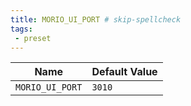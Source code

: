 ```yaml
---
title: MORIO_UI_PORT # skip-spellcheck
tags:
 - preset
---
```





<!-- MORIO_AUTO_GENERATED_CONTENT_STARTS - Manual changes made below will be overwritten skip-spellcheck -->
| Name | Default Value |
|------|---------------|
| `MORIO_UI_PORT` | `3010` |
<!-- MORIO_AUTO_GENERATED_CONTENT_ENDS - Manual changes made above will be overwritten skip-spellcheck -->
